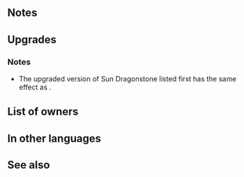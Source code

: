 {{Weapon Infobox
|tagid=SID_白夜の竜石
|weaponType=Dragonstone
|might=16
|range=1
|effect=If foe initiates combat or if a bonus granted by a skill like Rally or Hone is not active on foe, grants Atk/Spd/Def/Res+4 to unit during combat. If foe's Range = 2, calculates damage using the lower of foe's Def or Res.
|cost=400
|exclusive=1
|userVersion1=Weapon
|userVersion2=Gleam
|statModifiers=0,16,0,0,0
|required=-
|refinePaths=default
|refineSP=400
|refineMedals=500
|refineDews=200
|effectSkill1=Inflicts Atk/Spd-3 on foe and neutralizes foe's bonuses to Atk/Spd (from skills like Fortify, Rally, etc.) during combat.
|iconSkill1=Lull Atk Spd W.png
|tagidExtraSkill1=凪
|properties=
}}
==Notes==
{{IfFoeInitiates}}
{{Combat boosts}}
{{LowerDefRes}}
==Upgrades==
{{Weapon Upgrade List}}
===Notes===
* The upgraded version of Sun Dragonstone listed first has the same effect as {{St|Lull Atk/Spd 3}}.
{{Combat reductions}}
{{Bonus neutralization}}
==List of owners==
{{Skill Hero List}}
==In other languages==
{{OtherLanguages
|japanese=白夜の竜石
|german=Sonnendrachenst.
|spanishEU=Piedra drag. solar
|spanishLA=Piedra drag. solar
|french=Dracop. soleil
|italian=Pietra drago sole
|chineseTW=白夜的龍石
|portuguese=Pedra dragão sol
}}
==See also==
{{See also skills|cond=Description LIKE '%if a%bonus%is not active on foe%' OR Description LIKE '%inflicts Atk/Spd-%neutralizes foe_s bonuses%'|columns=3}}
{{Weapons Navbox}}